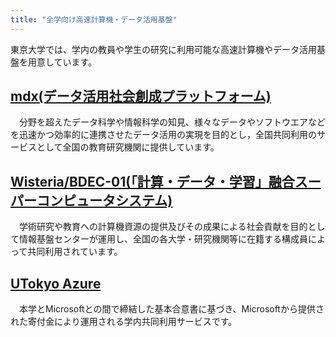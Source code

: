 ```yaml
---
title: "全学向け高速計算機・データ活用基盤"
---
```


東京大学では、学内の教員や学生の研究に利用可能な高速計算機やデータ活用基盤を用意しています。

## [mdx(データ活用社会創成プラットフォーム)](https://mdx.jp/)
　分野を超えたデータ科学や情報科学の知見、様々なデータやソフトウエアなどを迅速かつ効率的に連携させたデータ活用の実現を目的とし，全国共同利用のサービスとして全国の教育研究機関に提供しています。
## [Wisteria/BDEC-01(「計算・データ・学習」融合スーパーコンピュータシステム)](https://www.cc.u-tokyo.ac.jp/supercomputer/wisteria/service/)
　学術研究や教育への計算機資源の提供及びその成果による社会貢献を目的として情報基盤センターが運用し、全国の各大学・研究機関等に在籍する構成員によって共同利用されています。
## [UTokyo Azure](utokyo_azure)
　本学とMicrosoftとの間で締結した基本合意書に基づき、Microsoftから提供された寄付金により運用される学内共同利用サービスです。
